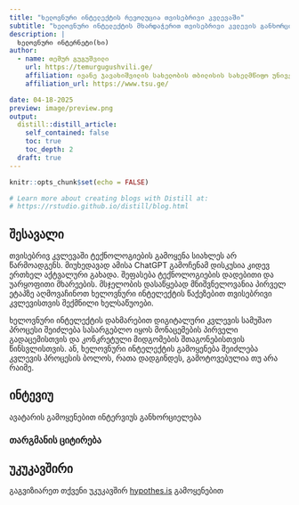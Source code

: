 ```yaml
---
title: "ხელოვნური ინტელექტის რევოლუცია თვისებრივი კვლევაში"
subtitle: "ხელოვნური ინტელექტის მხარდაჭერით თვისებრივი კვლევის განხორციელების სახელმძღვანელო"
description: |
  ხელოვნური ინტერნეტი(ხი) 
author:
  - name: თემურ გუგუშვილი 
    url: https://temurgugushvili.ge/
    affiliation: ივანე ჯავახიშვილის სახელობის თბილისის სახელმწიფო უნივერსიტეტი
    affiliation_url: https://www.tsu.ge/

date: 04-18-2025
preview: image/preview.png
output:
  distill::distill_article:
    self_contained: false
    toc: true
    toc_depth: 2
  draft: true
---
```


```r
knitr::opts_chunk$set(echo = FALSE)

# Learn more about creating blogs with Distill at:
# https://rstudio.github.io/distill/blog.html

```


## შესავალი

თვისებრივ კვლევაში ტექნოლოგიების გამოყენა სიახლეს არ წარმოადგენს. მიუხედავად ამისა ChatGPT გამოჩენამ დისკუსია კიდევ ერთხელ აქტვალური გახადა. შეფასება ტექნოლოგიების დადებითი და უარყოფითი მხარეების. მსჯელობის დასაწყებად მნიშვნელოვანია პირველ ეტაპზე აღმოვაჩინოთ ხელოვნური ინტელექტის წაქეზებით თვისებრივი კვლევისთვის შექმნილი ხელსაწუოები. 



ხელოვნური ინტელექტის დახმარებით დიგიტალური კვლევის სამუშაო პროცესი შეიძლება სასარგებლო იყოს მონაცემების პირველი გადაცემისთვის და კონკრეტული მიდგომების შთაგონებისთვის წინსვლისთვის. ან, ხელოვნური ინტელექტის გამოყენება შეიძლება კვლევის პროცესის ბოლოს, რათა დადგინდეს, გამოტოვებულია თუ არა რაიმე.



## ინტევიუ

ავატარის გამოყენებით ინტერვიუს განხორციელება


### თარგმანის ციტირება




## უკუკავშირი

გაგვიზიარეთ თქვენი უკუკავშირ [hypothes.is](https://web.hypothes.is/) გამოყენებით
